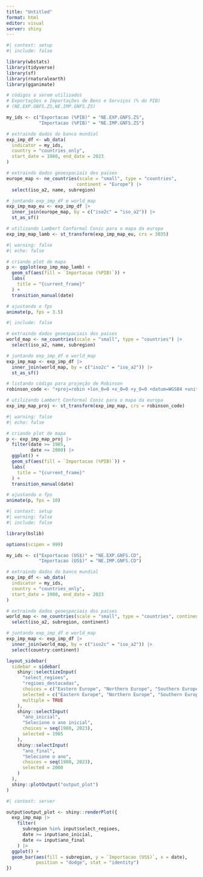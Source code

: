 ```yaml
---
title: "Untitled"
format: html
editor: visual
server: shiny
---
```


```r
#| context: setup
#| include: false

library(wbstats)
library(tidyverse)
library(sf)
library(rnaturalearth)
library(gganimate)

# códigos a serem utilizados
# Exportações e Importações de Bens e Serviços (% do PIB) 
# (NE.EXP.GNFS.ZS,NE.IMP.GNFS.ZS)

my_ids <- c("Exportacao (%PIB)" = "NE.EXP.GNFS.ZS",
            "Importacao (%PIB)" = "NE.IMP.GNFS.ZS")

# extraindo dados do banco mundial
exp_imp_df <- wb_data(
  indicator = my_ids,
  country = "countries_only",
  start_date = 1980, end_date = 2023
)

# extraindo dados geoespaciais dos paises
europe_map <- ne_countries(scale = "small", type = "countries",
                          continent = "Europe") |>
  select(iso_a2, name, subregion)

# juntando exp_imp_df e world_map
exp_imp_map_eu <- exp_imp_df |>
  inner_join(europe_map, by = c("iso2c" = "iso_a2")) |>
  st_as_sf()

# utilizando Lambert Conformal Conic para o mapa da europa
exp_imp_map_lamb <- st_transform(exp_imp_map_eu, crs = 3035)


```

```r
#| warning: false
#| echo: false

# criando plot de mapa
p <- ggplot(exp_imp_map_lamb) +
  geom_sf(aes(fill = `Importacao (%PIB)`)) +
  labs(
    title = "{current_frame}"
  ) +
  transition_manual(date)

# ajustando o fps
animate(p, fps = 3.5)

```

```r
#| include: false

# extraindo dados geoespaciais dos paises
world_map <- ne_countries(scale = "small", type = "countries") |>
  select(iso_a2, name, subregion)

# juntando exp_imp_df e world_map
exp_imp_map <- exp_imp_df |>
  inner_join(world_map, by = c("iso2c" = "iso_a2")) |>
  st_as_sf()

# listando código para projeção de Robinson
robinson_code <- "+proj=robin +lon_0=0 +x_0=0 +y_0=0 +datum=WGS84 +units=m +no_defs +type=crs"

# utilizando Lambert Conformal Conic para o mapa da europa
exp_imp_map_proj <- st_transform(exp_imp_map, crs = robinson_code)


```

```r
#| warning: false
#| echo: false

# criando plot de mapa
p <- exp_imp_map_proj |>
  filter(date >= 1985,
         date <= 2000) |>
  ggplot() +
  geom_sf(aes(fill = `Importacao (%PIB)`)) +
  labs(
    title = "{current_frame}"
  ) +
  transition_manual(date)

# ajustando o fps
animate(p, fps = 10)

```

```r
#| context: setup
#| warning: false
#| include: false

library(bslib)

options(scipen = 999)

my_ids <- c("Exportacao (US$)" = "NE.EXP.GNFS.CD",
            "Importacao (US$)" = "NE.IMP.GNFS.CD")

# extraindo dados do banco mundial
exp_imp_df <- wb_data(
  indicator = my_ids,
  country = "countries_only",
  start_date = 1980, end_date = 2023
)

# extraindo dados geoespaciais dos paises
world_map <- ne_countries(scale = "small", type = "countries", continent = "europe") |>
  select(iso_a2, subregion, continent)

# juntando exp_imp_df e world_map
exp_imp_map <- exp_imp_df |>
  inner_join(world_map, by = c("iso2c" = "iso_a2")) |>
  select(country:continent)

```

```r

layout_sidebar(
  sidebar = sidebar(
    shiny::selectizeInput(
      "select_regioes",
      "regioes_destacadas",
      choices = c("Eastern Europe", "Northern Europe", "Southern Europe", "Western Europe"),
      selected = c("Eastern Europe", "Northern Europe", "Southern Europe", "Western Europe"),
      multiple = TRUE
    ),
    shiny::selectInput(
      "ano_inicial",
      "Selecione o ano inicial",
      choices = seq(1980, 2023),
      selected = 1985
    ),
    shiny::selectInput(
      "ano_final",
      "Selecione o ano",
      choices = seq(1980, 2023),
      selected = 2000
    )
  ),
  shiny::plotOutput("output_plot")
)
```

```r
#| context: server

output$output_plot <- shiny::renderPlot({
  exp_imp_map |>
    filter(
      subregion %in% input$select_regioes,
      date >= input$ano_inicial,
      date <= input$ano_final
    ) |>
  ggplot() +
  geom_bar(aes(fill = subregion, y = `Importacao (US$)`, x = date),
           position = "dodge", stat = "identity") 
})
```
